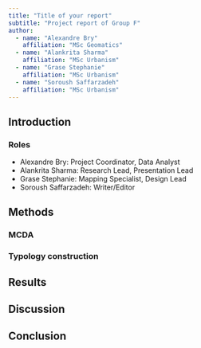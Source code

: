 ```yaml
---
title: "Title of your report"
subtitle: "Project report of Group F"
author:
  - name: "Alexandre Bry"
    affiliation: "MSc Geomatics"
  - name: "Alankrita Sharma"
    affiliation: "MSc Urbanism"
  - name: "Grase Stephanie"
    affiliation: "MSc Urbanism"
  - name: "Soroush Saffarzadeh"
    affiliation: "MSc Urbanism"
---
```


## Introduction

### Roles

- Alexandre Bry: Project Coordinator, Data Analyst
- Alankrita Sharma: Research Lead, Presentation Lead
- Grase Stephanie: Mapping Specialist, Design Lead
- Soroush Saffarzadeh: Writer/Editor

## Methods

### MCDA

### Typology construction

## Results

## Discussion

## Conclusion

